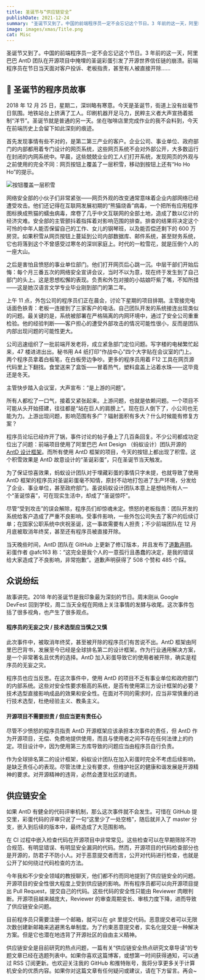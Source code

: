 ```yaml
---
title: 圣诞节与“供应链安全”
publishDate: 2021-12-24
summary: "圣诞节又到了。中国的前端程序员一定不会忘记这个节日。3 年前的这一天，阿里巴巴 AntD 团队在开源项目中掩埋的圣诞彩蛋引发了开源世界信任链的崩溃。前端程序员在节日当天面对客户投诉、老板指责，甚至有人被直接开除……"
image: images/xmas/Title.png
cat: Misc
---
```


圣诞节又到了。中国的前端程序员一定不会忘记这个节日。3 年前的这一天，阿里巴巴 AntD 团队在开源项目中掩埋的圣诞彩蛋引发了开源世界信任链的崩溃。前端程序员在节日当天面对客户投诉、老板指责，甚至有人被直接开除……

## 🎄 圣诞节的程序员故事

2018 年 12 月 25 日，星期二，深圳略有寒意。今天是圣诞节，街道上没有丝毫节日氛围。地铁站台上挤满了工人。印刷机器开足马力，民粹主义者大声宣扬着抵制“洋节”。圣诞节就是普通的另一天。坐在咖啡店里完成作业的我不会料到，今天在前端历史上会留下如此深刻的痕迹。

首先发现事情有些不对的，是第二第三产业的客户。企业公司、事业单位、政府部门的内部都用着专门设计的网页系统，这些网页系统不会对外部公开，大多数运行在封闭的内网系统中。早晨，这些兢兢业业的工人们打开系统，发现网页的外观与之前使用的完全不同：网页按钮上覆盖了一层积雪，移动到按钮上还有“Ho Ho Ho”的提示。

![按钮覆盖一层积雪](images/xmas/xmas-demo.png)

网络安全部的小伙子们非常紧张——网页外观的改变通常意味着企业内部网络已经遭受攻击。他们还记得在互联网发展初期的“熊猫烧香”病毒，一个把所有应用程序图标换成熊猫的蠕虫病毒，席卷了几乎中文互联网的全部土地，造成了数以亿计的经济灾难。安全部的主管颤抖着指挥着对影响范围的排查。排查的结果将决定这个可怜的中年人能否保留自己的工作、女儿的钢琴班，以及能否偿还剩下的 600 万房贷。如果积雪从网页按钮上蔓延到公司内部数据库、邮件系统，甚至财务系统，它也将落到这个不曾感受过寒冬的深圳家庭上。时代的一粒雪花，就是压倒个人的一座大山。

之后是害怕且愤怒的事业单位部门。他们打开网页后心跳一沉。中层干部们开始后悔：每个月三番五次的网络安全宣讲会议，当时不以为意，现在终于发生到了自己部门的头上。这是思想松懈的表现。负责和外包对接的小姑娘吓紫了嘴，不知所措——这是她汉语言文学专业毕业刚到部门的第二年。

上午 11 点，外包公司的程序员们正在晨会，讨论下星期的项目排期。主管接完电话面色铁青：老板一连接到了三家客户的电话。自己团队开发的系统接连出现类似的问题。最关键的是，系统被部署在严格隔离的内网环境中，通过了安全公司重重检验。他的经验判断——客户担心的遭受外部攻击的情况可能性很小，反而是团队内部出现问题的可能性更大。

公司迅速组织了一批前端开发老将，成立紧急部门定位问题。写字楼的电梯繁忙起来，47 楼进进出出。秘书用 A4 纸打印“作战中心”四个大字贴在会议室的门上。两个程序员拿着白板笔，在白板旁边争吵。更多的程序员用着 F12 工具在网页源代码里上下翻找。食堂送来了盒饭——冒着热气，塑料盒盖上沾着水珠——这毕竟还是冬天。

主管快步踏入会议室，大声宣布：“是上游的问题”。

所有人都松了一口气，接着又紧张起来。上游问题，也就是依赖问题。一个项目不可能从头开始搭建，往往都是“站在巨人的肩膀上”。现在巨人倒下了，小公司也无能为力。上游出现问题，影响范围有多广？辐射面积有多大？什么时候能有修复方案？

程序员论坛已经炸开了锅，事件讨论的帖子叠上了几百条回复。不少公司都成功定位出了问题：前端项目使用了阿里巴巴 Ant Design （蚂蚁设计）团队开源的 [AntD 设计框架](https://ant.design/index-cn)。而所有使用 AntD 框架的项目，今天的按钮上都出现了积雪。这个积雪效果是 AntD 故意设计的“圣诞彩蛋”，只在圣诞节当天触发。

为了保证惊喜效果，蚂蚁设计团队对于埋藏彩蛋的事情只字未提，也就导致了使用 AntD 框架的程序员对圣诞彩蛋毫不知情，原封不动地打包进了生产环境，分发给了企业、事业单位，甚至政府部门。虽说蚂蚁设计团队本意上是想给所有人一个“圣诞惊喜”，可在现实生活中，却成了“圣诞惊吓”。

尽管“受到攻击”的误会解除，程序员们却惊魂未定。愤怒的老板指责：团队开发的系统给客户造成了严重不良影响。受事件影响，一些外包公司失去了客户的后续订单；在国家公职系统中庆祝圣诞，这一事故需要有人担责；不少前端团队在 12 月月底被取消年终奖，甚至还有程序员被直接开除。

当天晚些时间，AntD 团队在 GitHub 上更新了修订版本，并且发布了[道歉声明](https://github.com/ant-design/ant-design/issues/13848)。彩蛋作者 @afc163 称：“这完全是我个人的一意孤行且愚蠢的决定，是我的错误给大家造成了不良影响，非常抱歉”。道歉声明获得了 508 个赞和 485 个踩。

## 众说纷纭

故事讲完。2018 年的圣诞节是我印象最为深刻的节日。周末刚从 Google DevFest 回到学校，周二当天全程在网络上关注事情的发酵与收尾。这次事件包括了很多视角，也产生了很多观点。

#### 程序员的无妄之灾 / 技术选型应当慎之又慎

此次事件中，被取消年终奖，甚至被开除的程序员们有苦说不出。AntD 框架由阿里巴巴背书，发展至今已经是全球排名第二的设计框架。作为行业通用解决方案，是一个非常著名且优秀的选择。AntD 加入彩蛋导致它的使用者被开除，确实是程序员的无妄之灾。

程序员也应当反思。在这次事件中，使用 AntD 的项目不乏有事业单位和政府部门的内部系统。这些对安全性要求极高的系统，是否有使用第三方设计框架的必要？技术选型直接影响成品的效果和安全性。在面对不同的需求时，应当非常慎重的进行技术选型，杜绝经验主义、教条主义。

#### 开源项目不需要担责 / 但应当更有责任心

尽管不少愤怒的程序员指责 AntD 开源框架应该承担本次事件的责任，但 AntD 作为开源项目，无偿、免费地提供使用，而且与使用者之间不存在任何法律上的约定。项目设计中，因为使用第三方库导致的问题应当由程序员自行负责。

作为全球排名第二的设计框架，蚂蚁设计团队在加入彩蛋时完全不考虑后续影响，是缺乏责任心的表现。尽管法律上没有要求，但维护社区的健康和谐发展是开源精神的要求。对开源精神的违背，必然会遭至社区的谴责。

## 供应链安全

如果 AntD 有健全的代码评审机制，那么这次事件就不会发生。可惜在 GitHub 提交里，彩蛋代码的评审只说了一句“这里少了一处空格”，随后就并入了 master 分支，嵌入到后续的版本中，最终造成了大范围影响。

<Callout icon="🤔" title="公开检查=公开绕过检查？">
  在 CI
  过程中嵌入检查代码在开源项目中非常常见。这些检查可以在早期筛除不符合规范、有明显错误、有明显安全漏洞的代码。然而，开源项目的代码检查部分也是开源的，防君子不防小人。对于恶意提交者而言，公开对代码进行检查，也就是公开了如何绕过代码检查的方法。
</Callout>

今年我和不少安全领域的教授聊天，他们都不约而同地提到了供应链安全的问题。开源项目的安全性很大程度上受到供应链的影响。所有程序员都可以向开源项目提出 Pull Request，提交自己的代码。这些代码的安全性只能由 Reviewer 肉眼判断。开源项目越来越庞大，Reviewer 的审查周期变长、审核力度下降，进而导致了供应链安全问题。

<Callout icon="🔑" title="代码提交实名化">
  目前程序员只需要注册一个邮箱，就可以在 git
  里提交代码。恶意提交者可以无限次数创建新邮箱来逃避黑名单制度。为了约束恶意提交者，实名化提交是一种解决方案。但是它也潜在地违背了开源社区的自由主义精神。
</Callout>

供应链安全是目前研究的热点问题，一篇有关“供应链安全热点研究文章导读”的专题文章已经在选题列表中。如果你喜欢这篇博客，或想第一时间获得通知，可以通过 RSS 订阅更新。也欢迎关注我的 GitHub 和推特账号，我将分享更多关于计算机安全的优质内容。如果你对这篇文章有任何疑问或建议，请在下方留言。再会~
